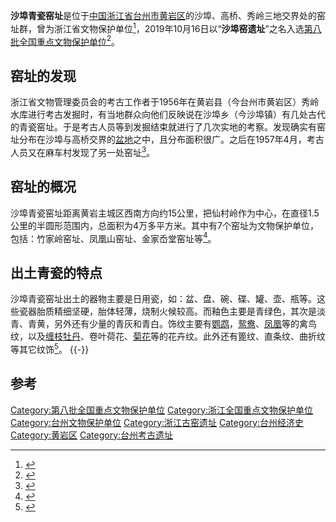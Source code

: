 {{文物保护单位
|级别 = 国家级
|图片=
|名称=沙埠窑遗址
|编号=8-0043-1-043
|分类=古遗址
|时代=唐宋
|所在=[[浙江省|浙江省]][[台州市|台州市]][[黄岩区|黄岩区]]
|坐标 =
|登录=2019年10月16日
}}
'''沙埠青瓷窑址'''是位于[[中国|中国]][[浙江省|浙江省]][[台州市|台州市]][[黄岩区|黄岩区]]的沙埠、高桥、秀岭三地交界处的窑址群，曾为浙江省文物保护单位<ref>{{cite web | language =  | publisher = 浙江省文物局 | title = 沙埠青瓷窑址 | url = http://www.zjww.gov.cn/unit/2006-03-01/55966722.shtml | author =  | date = 2006-03-01 | accessdate = 2014-04-07 | archive-url = https://web.archive.org/web/20140408211358/http://www.zjww.gov.cn/unit/2006-03-01/55966722.shtml | archive-date = 2014-04-08 | dead-url = yes }}</ref>，2019年10月16日以“'''沙埠窑遗址'''”之名入选[[第八批全国重点文物保护单位|第八批全国重点文物保护单位]]<ref>{{cite web | title=国务院关于核定并公布第八批全国重点文物保护单位的通知 | website=中国政府网 | date=2019-10-16 | url=http://www.gov.cn/zhengce/content/2019-10/16/content_5440577.htm | access-date=2019-10-16 | archive-date=2019-10-16 | archive-url=https://web.archive.org/web/20191016134146/http://www.gov.cn/zhengce/content/2019-10/16/content_5440577.htm | dead-url=no }}</ref>。

== 窑址的发现 ==
浙江省文物管理委员会的考古工作者于1956年在黄岩县（今台州市黄岩区）秀岭水库进行考古发掘时，有当地群众向他们反映说在沙埠乡（今沙埠镇）有几处古代的青瓷窑址。于是考古人员等到发掘结束就进行了几次实地的考察。发现确实有窑址分布在沙埠与高桥交界的[[盆地|盆地]]之中，且分布面积很广。之后在1957年4月，考古人员又在麻车村发现了另一处窑址<ref>{{cite journal  |author=浙江省文物管理委员会 |coauthors= |year=1958 |month= |title=浙江黄岩古代青瓷调查记 |journal= 考古通讯|volume= |issue= 8|pages=44 |id= |url= |accessdate= 2014-04-07 |quote= }}</ref>。

== 窑址的概况 ==
沙埠青瓷窑址距离黄岩主城区西南方向约15公里，把仙村岭作为中心，在直径1.5公里的半圆形范围内，总面积为4万多平方米。其中有7个窑址为文物保护单位，包括：竹家岭窑址、凤凰山窑址、金家岙堂窑址等<ref>{{cite journal  |author=宋梁 |coauthors= |year=2012 |month= |title=浙江黄岩古代青瓷调查记 |journal= 东方博物|volume= |issue= 01|pages=39 |id= |url= |accessdate= 2014-04-07 |quote= }}</ref>。

== 出土青瓷的特点 ==
沙埠青瓷窑址出土的器物主要是日用瓷，如：盆、盘、碗、碟、罐、壶、瓶等。这些瓷器胎质精细坚硬，胎体轻薄，烧制火候较高。而釉色主要是青绿色，其次是淡青、青黄，另外还有少量的青灰和青白。饰纹主要有[[鹦鹉|鹦鹉]]，[[鸳鸯|鸳鸯]]、[[凤凰|凤凰]]等的禽鸟纹，以及[[缠枝牡丹|缠枝牡丹]]、卷叶荷花、[[菊花|菊花]]等的花卉纹。此外还有篦纹、直条纹、曲折纹等其它纹饰<ref>{{cite journal  |author=宋梁 |coauthors= |year=2012 |month= |title=浙江黄岩古代青瓷调查记 |journal= 东方博物|volume= |issue= 01|pages=40 |id= |url= |accessdate= 2014-04-07 |quote= }}</ref>。
{{multiple image
| align  = left
| width = 240
| image1 = Sample of Shabu Kiln Celadon Bowl and Saggar 2017-01.jpg
| caption1 =  北宋沙埠窑青瓷碗与匣钵粘连标本，台州博物馆藏
| image2 = Shabu Kiln Porcelain Ewer with Peony Designs in Green Glaze 2017-01.jpg
| caption2 =  北宋沙埠窑青釉牡丹纹瓷执壶，台州博物馆藏
}}
{{-}}

== 参考 ==
{{reflist|2}}
{{DEFAULTSORT:S沙}}

{{浙江全国重点文物保护单位}}
{{浙江省省级考古遗址公园}}

[[Category:第八批全国重点文物保护单位|Category:第八批全国重点文物保护单位]]
[[Category:浙江全国重点文物保护单位|Category:浙江全国重点文物保护单位]]
[[Category:台州文物保护单位|Category:台州文物保护单位]]
[[Category:浙江古窑遗址|Category:浙江古窑遗址]]
[[Category:台州经济史|Category:台州经济史]]
[[Category:黄岩区|Category:黄岩区]]
[[Category:台州考古遗址|Category:台州考古遗址]]